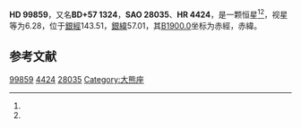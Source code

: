 {{Starbox begin
| name = HD 99859
}}
{{Starbox observe
| epoch = [[J2000.0|J2000.0]]
| constell = {{星座名待查}}<ref name=SIMBAD>{{cite web
 | url=http://simbad.u-strasbg.fr/simbad/sim-id?Ident=HR+4424
 | title =Pulsating variable Star
 | publisher=Centre de Données astronomiques de Strasbourg
 | work=SIMBAD
 | accessdate=2012-07-13}}</ref><ref name=DATA>{{cite web
 | url=http://vizier.u-strasbg.fr/viz-bin/VizieR-5?-out.add=.&-source=5050&-corr=PK=HR&-out.max=9999&HR=4424
 | title=VizieR Detailed Page
 | accessdate=2012-07-13
 | archive-date=2019-02-16
 | archive-url=https://web.archive.org/web/20190216122915/http://vizier.u-strasbg.fr/viz-bin/VizieR-5?-out.add=.&-source=5050&-corr=PK=HR&-out.max=9999&HR=4424
 | dead-url=no
 }}</ref>
| 星官 = 
| ra = {{RA|11|29|43.5}}<ref name=SIMBAD /><ref name=DATA />
| dec = {{DEC|+56|44|15}}<ref name=SIMBAD /><ref name=DATA />
| appmag_v = 6.28<ref name=SIMBAD /><ref name=DATA />
}}
{{Starbox character
| class = A4m<ref name=SIMBAD /><ref name=DATA />
| b-v = 0.15<ref name=SIMBAD /><ref name=DATA />
| u-b = 0.11<ref name=SIMBAD /><ref name=DATA />
| r-i = 0.04<ref name=SIMBAD /><ref name=DATA />
| variable = 
}}
{{Starbox astrometry
| radial_v = 0.11
| prop_mo_ra = 9
| parallax = 
| p_error = 
}}
{{Starbox catalog
| names =BD+57 1324，[[SAO星表|SAO]] 28035，[[HD星表|HD]] 99859，[[HR星表|HR]] 4424}}
{{Starbox reference |Simbad=HR+4424}}
{{Starbox end}}

'''HD 99859'''，又名'''BD+57 1324'''，'''SAO 28035'''、'''HR 4424'''，是一颗恒星<ref name=SIMBAD /><ref name=DATA />，视星等为6.28，位于[[銀道座標系|銀經]]143.51，[[銀道座標系|銀緯]]57.01，其[[B1900.0|B1900.0]]坐标为赤經{{RA|11|24|7.6}}，赤緯{{DEC|+57|57.01|22}}。

== 参考文献 ==
{{reflist}}

{{star-stub}}

[[Category:HD和HDE天體|99859]]
[[Category:HR天體|4424]]
[[Category:SAO天體|28035]]
[[Category:大熊座|Category:大熊座]]